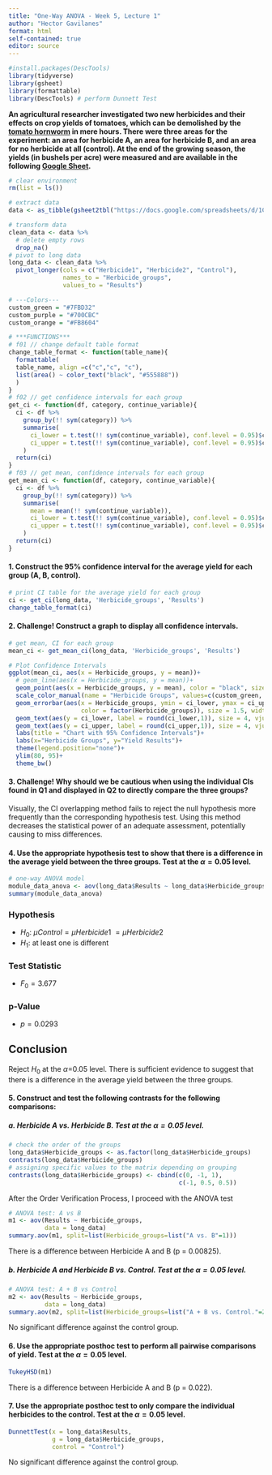 ```yaml
---
title: "One-Way ANOVA - Week 5, Lecture 1"
author: "Hector Gavilanes"
format: html
self-contained: true
editor: source
---
```


```r
#install.packages(DescTools)
library(tidyverse)
library(gsheet)
library(formattable)
library(DescTools) # perform Dunnett Test
```

**An agricultural researcher investigated two new herbicides and their effects on crop yields of tomatoes, which can be demolished by the [tomato hornworm](https://extension.umn.edu/yard-and-garden-insects/tomato-hornworms) in mere hours. There were three areas for the experiment: an area for herbicide A, an area for herbicide B, and an area for no herbicide at all (control). At the end of the growing season, the yields (in bushels per acre) were measured and are available in the following [Google Sheet](https://docs.google.com/spreadsheets/d/1CFyuuWy-4YmVU3wkYuC8Uf3xW3qkpCnpF468NjBAhbY/edit#gid=0).**

```r
# clear environment
rm(list = ls())

# extract data
data <- as_tibble(gsheet2tbl("https://docs.google.com/spreadsheets/d/1CFyuuWy-4YmVU3wkYuC8Uf3xW3qkpCnpF468NjBAhbY/edit#gid=0"))

# transform data
clean_data <- data %>% 
  # delete empty rows
  drop_na()
# pivot to long data
long_data <- clean_data %>% 
  pivot_longer(cols = c("Herbicide1", "Herbicide2", "Control"),
               names_to = "Herbicide_groups",
               values_to = "Results")

# ---Colors---
custom_green = "#7FBD32"
custom_purple = "#700CBC"
custom_orange = "#FB8604"

# ***FUNCTIONS***
# f01 // change default table format
change_table_format <- function(table_name){
  formattable(
  table_name, align =c("c","c", "c"),
  list(area() ~ color_text("black", "#555888"))
  )
}
# f02 // get confidence intervals for each group
get_ci <- function(df, category, continue_variable){
  ci <- df %>% 
    group_by(!! sym(category)) %>%
    summarise(
      ci_lower = t.test(!! sym(continue_variable), conf.level = 0.95)$conf.int[1],
      ci_upper = t.test(!! sym(continue_variable), conf.level = 0.95)$conf.int[2]
    )
  return(ci)
}
# f03 // get mean, confidence intervals for each group
get_mean_ci <- function(df, category, continue_variable){
  ci <- df %>% 
    group_by(!! sym(category)) %>%
    summarise(
      mean = mean(!! sym(continue_variable)),
      ci_lower = t.test(!! sym(continue_variable), conf.level = 0.95)$conf.int[1],
      ci_upper = t.test(!! sym(continue_variable), conf.level = 0.95)$conf.int[2]
    )
  return(ci)
}
```

#### 1. Construct the 95% confidence interval for the average yield for each group (A, B, control).

```r
# print CI table for the average yield for each group
ci <- get_ci(long_data, 'Herbicide_groups', 'Results')
change_table_format(ci)
```

#### 2. Challenge! Construct a graph to display all confidence intervals.

```r
# get mean, CI for each group
mean_ci <- get_mean_ci(long_data, 'Herbicide_groups', 'Results')

# Plot Confidence Intervals
ggplot(mean_ci, aes(x = Herbicide_groups, y = mean))+
  # geom_line(aes(x = Herbicide_groups, y = mean))+
  geom_point(aes(x = Herbicide_groups, y = mean), color = "black", size = 3)+
  scale_color_manual(name = "Herbicide Groups", values=c(custom_green, custom_purple, custom_orange))+
  geom_errorbar(aes(x = Herbicide_groups, ymin = ci_lower, ymax = ci_upper, 
                    color = factor(Herbicide_groups)), size = 1.5, width = 0.4)+
  geom_text(aes(y = ci_lower, label = round(ci_lower,1)), size = 4, vjust = 2, color = "black")+
  geom_text(aes(y = ci_upper, label = round(ci_upper,1)), size = 4, vjust = -1, color = "black")+
  labs(title = "Chart with 95% Confidence Intervals")+
  labs(x="Herbicide Groups", y="Yield Results")+
  theme(legend.position="none")+
  ylim(80, 95)+
  theme_bw()
```

#### 3. Challenge! Why should we be cautious when using the individual CIs found in Q1 and displayed in Q2 to directly compare the three groups?
Visually, the CI overlapping method fails to reject the null hypothesis more frequently than the corresponding hypothesis test. Using this method decreases the statistical power of an adequate assessment, potentially causing to miss differences.

#### 4. Use the appropriate hypothesis test to show that there is a difference in the average yield between the three groups. Test at the $\alpha=0.05$ level.

```r
# one-way ANOVA model
module_data_anova <- aov(long_data$Results ~ long_data$Herbicide_groups)
summary(module_data_anova)
```
### Hypothesis
- $H_0$: $\mu Control = \mu Herbicide1\ = \mu Herbicide2$\
- $H_1$: at least one is different

### Test Statistic
- $F_0 = 3.677$

### p-Value
- $p = 0.0293$

## Conclusion
Reject $H_0$ at the $\alpha$=0.05 level. There is sufficient evidence to suggest that there is a difference in the average yield between the three groups.

#### 5. Construct and test the following contrasts for the following comparisons:

##### a. Herbicide A vs. Herbicide B. Test at the $\alpha=0.05$ level.

```r
# check the order of the groups
long_data$Herbicide_groups <- as.factor(long_data$Herbicide_groups)
contrasts(long_data$Herbicide_groups)
# assigning specific values to the matrix depending on grouping
contrasts(long_data$Herbicide_groups) <- cbind(c(0, -1, 1), 
                                               c(-1, 0.5, 0.5))
```
After the Order Verification Process, I proceed with the ANOVA test

```r
# ANOVA test: A vs B
m1 <- aov(Results ~ Herbicide_groups, 
          data = long_data)
summary.aov(m1, split=list(Herbicide_groups=list("A vs. B"=1)))
```
There is a difference between Herbicide A and B (p = 0.00825).

##### b. Herbicide A and Herbicide B vs. Control. Test at the $\alpha=0.05$ level.

```r
# ANOVA test: A + B vs Control
m2 <- aov(Results ~ Herbicide_groups, 
          data = long_data)
summary.aov(m2, split=list(Herbicide_groups=list("A + B vs. Control."=2)))
```
No significant difference against the control group.

#### 6. Use the appropriate posthoc test to perform all pairwise comparisons of yield. Test at the $\alpha=0.05$ level.

```r
TukeyHSD(m1)
```

There is a difference between Herbicide A and B (p = 0.022).

#### 7. Use the appropriate posthoc test to only compare the individual herbicides to the control. Test at the $\alpha=0.05$ level.

```r
DunnettTest(x = long_data$Results,
            g = long_data$Herbicide_groups,
            control = "Control")
```
No significant difference against the control group.
